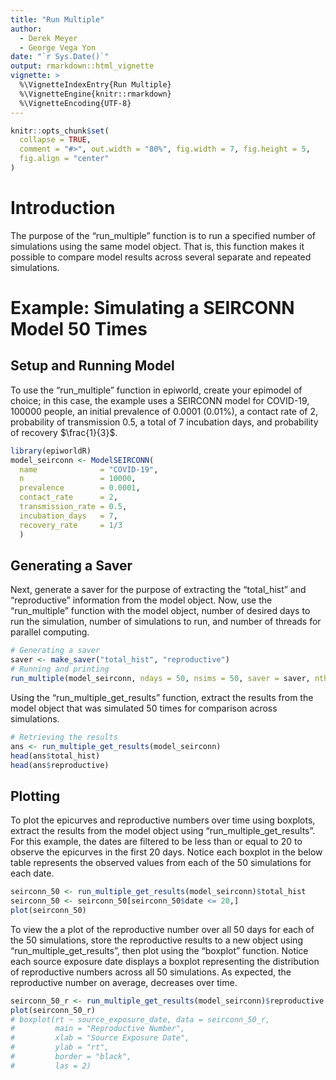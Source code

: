 ```yaml
---
title: "Run Multiple"
author:
  - Derek Meyer
  - George Vega Yon
date: "`r Sys.Date()`"
output: rmarkdown::html_vignette
vignette: >
  %\VignetteIndexEntry{Run Multiple}
  %\VignetteEngine{knitr::rmarkdown}
  %\VignetteEncoding{UTF-8}
---
```

```r
knitr::opts_chunk$set(
  collapse = TRUE,
  comment = "#>", out.width = "80%", fig.width = 7, fig.height = 5, 
  fig.align = "center"
)
```

# Introduction
The purpose of the "run_multiple" function is to run a specified number of 
simulations using the same model object. That is, this function makes it
possible to compare model results across several separate and repeated
simulations. 

# Example: Simulating a SEIRCONN Model 50 Times 

## Setup and Running Model

To use the "run_multiple" function in epiworld, create your epimodel of choice;
in this case, the example uses a SEIRCONN model for COVID-19, 100000 people, 
an initial prevalence of 0.0001 (0.01%), a contact rate of 2, probability of 
transmission 0.5, a total of 7 incubation days, and probability of recovery 
$\frac{1}{3}$. 

```r
library(epiworldR)
model_seirconn <- ModelSEIRCONN(
  name              = "COVID-19",
  n                 = 10000, 
  prevalence        = 0.0001, 
  contact_rate      = 2,
  transmission_rate = 0.5,
  incubation_days   = 7,
  recovery_rate     = 1/3
  )

```

## Generating a Saver

Next, generate a saver for the purpose of extracting the "total_hist" and 
"reproductive" information from the model object. Now, use the 
"run_multiple" function with the model object, number of desired days to run 
the simulation, number of simulations to run, and number of threads for 
parallel computing. 

```r
# Generating a saver
saver <- make_saver("total_hist", "reproductive")
# Running and printing
run_multiple(model_seirconn, ndays = 50, nsims = 50, saver = saver, nthreads = 1)

```

Using the "run_multiple_get_results" function, extract the results from the 
model object that was simulated 50 times for comparison across simulations. 

```r
# Retrieving the results
ans <- run_multiple_get_results(model_seirconn)
head(ans$total_hist)
head(ans$reproductive)

```

## Plotting

To plot the epicurves and reproductive numbers over time using boxplots, extract 
the results from the model object using "run_multiple_get_results". For this 
example, the dates are filtered to be less than or equal to 20 to observe the 
epicurves in the first 20 days. Notice each boxplot in the below table 
represents the observed values from each of the 50 simulations for each date. 

```r
seirconn_50 <- run_multiple_get_results(model_seirconn)$total_hist
seirconn_50 <- seirconn_50[seirconn_50$date <= 20,]
plot(seirconn_50)
```
  
To view the a plot of the reproductive number over all 50 days for each of the 
50 simulations, store the reproductive results to a new object using 
"run_multiple_get_results", then plot using the "boxplot" function. Notice 
each source exposure date displays a boxplot representing the distribution
of reproductive numbers across all 50 simulations. As expected, the reproductive
number on average, decreases over time. 

```r
seirconn_50_r <- run_multiple_get_results(model_seirconn)$reproductive
plot(seirconn_50_r)
# boxplot(rt ~ source_exposure_date, data = seirconn_50_r,
#         main = "Reproductive Number",
#         xlab = "Source Exposure Date",
#         ylab = "rt",
#         border = "black",
#         las = 2)

```


